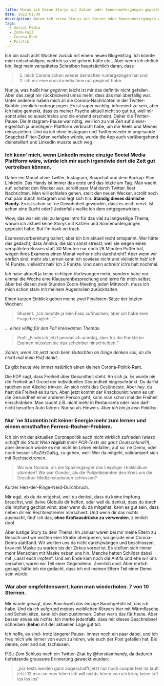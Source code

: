 ```yaml
---
title: Warum ich keine Storys mit Katzen oder Sonnenuntergängen gepostet habe
date: 2022-01-30
description: Warum ich keine Storys mit Katzen oder Sonnenuntergängen gepostet habe
tags:
  - Social Media
  - Zoom-Fail
  - Corona-Rant
  - Politik
---
```


Ich bin nach acht Wochen zurück mit einem neuen Blogeintrag. Ich könnte mich entschuldigen, weil ich so viel gelernt hätte etc.. Aber wenn ich ehrlich bin, 
liegt mein verspätetes Schreiben hauptsächlich daran, dass 

> 1. mich Corona schon wieder dermaßen runtergezogen hat und 
> 2. ich mir eine social media time out gegönnt habe.

Nun ja, was heißt hier *gegönnt*; leicht ist mir das definitiv nicht gefallen. Aber das zeigt mir rückblickend umso mehr, dass das mal überfällig war. 
Unter anderem haben mich all die Corona-Nachrichten in der Twitter-Bubble ziemlich runtergezogen. Es ist super wichtig, informiert zu sein, aber ich habe 
gemerkt, dass es meiner Psyche aktuell nicht so gut tut, weil mir sonst alles so aussichtslos und nie endend erscheint. Daher die Twitter-Pause. 
Die Instagram-Pause war nötig, weil ich zu viel Zeit auf dieser- eigentlich ja unnötigen- Plattform verbracht habe, um mir Reels und Memes reinzuziehen. 
Und da ich ohne Instagram und Twitter wieder in ungesunde Snapchat-Filter-Zeiten verfallen würde, wurde die App auch vorübergehend deinstalliert und LinkedIn 
musste auch weg.

### Ich kenn‘ mich, wenn LinkedIn meine einzige Social Media Plattform wäre, würde ich mir auch irgendwie dort die Zeit gut vertreiben können. 

Daher ein Monat ohne Twitter, Instagram, Snapchat und dem Backup-Plan: LinkedIn. Das Handy ist immer das erste und das letzte am Tag. Man wacht auf, schaltet den Wecker 
aus, scrollt paar Mal durch Twitter, liest Nachrichten. Man will schlafen gehen, stellt den neuen Wecker, scrollt noch mal paar durch Instagram und legt sich hin. 
**Ständig dieses dämliche Handy.** Es ist schon so ´ne Gewohnheit geworden, dass es mich nervt. Ist schon eine Sucht oder? Jedenfalls wollte ich dem entgegenwirken.

Wow, das war ein viel zu langes Intro für das viel zu langweilige Thema, warum ich aktuell keine Storys mit Katzen und Sonnenuntergängen gepostet habe. But I’m 
back on track.

Examensvorbereitung ballert, aber ich bin aktuell recht entspannt. Wer hätte das gedacht, dass Annika, die sich sonst stresst, weil sie wegen eines verspäteten Busses 
statt 30 Minuten nur noch 28 Minuten Puffer hat, wegen ihres Examens einen Monat vorher nicht durchdreht? Aber wenn wir ehrlich sind, mehr als Lernen kann ich sowieso 
nicht und vielleicht hab‘ ich 14 Punkte, vielleicht hab‘ ich 3 Punkte. Und dann schreib‘ ich’s halt nochmal. 	

Ich habe aktuell ja keine richtigen Vorlesungen mehr, sondern habe nur einmal die Woche eine Klausurenbesprechung und lerne für mich selbst. Aber bei diesen zwei 
Stunden Zoom-Meeting jeden Mittwoch, muss ich mich schon stark mit meinem Augenrollen zurückhalten. 

Einen kurzen Einblick geben meine zwei Finalisten-Sätze der letzten Wochen:

> Student: „Ich möchte ja kein Fass aufmachen, aber ich habe eine Frage bezüglich…“ 

*… eines völlig für den Fall irrelevanten Themas.*

> Prof: „Finde ich jetzt persönlich unnötig, aber für die Punkte im Examen müssten sie das scheinbar hinschreiben.“ 

*Schön, wenn ich jetzt noch beim Gutachten an Dinge denken soll, an die nicht mal mein Prof denkt.*

Es gibt heute wie immer natürlich einen kleinen Corona-Politik-Rant. 

Die FDP sagt, dass Freiheit über Gesundheit steht. An sich ja. Es wurde nie die Freiheit auf Grund der individuellen Gesundheit eingeschränkt. Du darfst 
rauchen und Alkohol trinken. An sich nicht das Gesündeste. Aber *hey*, du hast die Freiheit es zu tun. Aber, jetzt kommt der Knackpunkt: wenn es um die Gesundheit 
einer anderen Person geht, kann man schon mal die Freiheit einschränken. Man raucht z.B. nicht mehr in Restaurants oder man darf nicht besoffen Auto fahren. Nur so 
als Hinweis. *Aber ich bin ja kein Politiker.* 

### Nur ´ne Studentin mit keiner Energie mehr zum lernen und einem ernsthaften Ferrero-Rocher-Problem. 

Ich bin mit der aktuellen Coronapolitik auch nicht wirklich zufrieden (*wieso schafft die Stadt Wien **täglich** mehr PCR-Tests als ganz Deutschland?!*), aber 
dennoch würde es mir nicht im Leben einfallen, auf so ´ne Demo, oder noch besser sPaZiErGaNg, zu gehen, weil: Wer da mitgeht, solidarisiert sich mit Rechtsextremen.

> Wo war Gondor, als die Spaziergänger das Leipziger Uniklinikum stürmten? Wo war Gondor, als die Polizeibeamten den Kreis um die Dresdner Medizinstudenten schlossen? 

Kurzer Herr-der-Ringe-Nerd-Durchbruch. 

Mir egal, ob du da mitgehst, weil du denkst, dass du keine Impfung brauchst, weil deine Globulis dir helfen, oder weil du denkst, dass du durch die Impfung gechipt 
wirst, aber wenn du da mitgehst, kann es gut sein, dass neben dir ein Rechtsextremer marschiert. Und wenn dir das nichts ausmacht, find‘ ich das, **ohne Kraftausdrücke 
zu verwenden**, ziemlich doof.

Aber lustige Story zu dem Thema: Im Januar waren bei mir meine Eltern zu Besuch und wir wollten eine Straße überqueren, wo gerade eine Corona-Demo stattfand. Wir 
wollten uns da nicht durchzwängen und beschlossen, brav mit Maske zu warten bis der Zirkus vorbei ist. Es stellten sich immer mehr Menschen mit Maske neben uns hin. 
Manche hatten Schilder dabei mit „Lasst euch impfen“. Und am Ende kam noch die Antifa und ehe wir uns versahen, waren wir Teil einer Gegendemo. Ziemlich cool.
Aber ehrlich gesagt, hätte ich nie gedacht, dass ich mit meinen Eltern Teil einer Demo sein würde. 

### War aber empfehlenswert, kann man wiederholen. 7 von 10 Sternen.

Mir wurde gesagt, dass Bauchweh das einzige Bauchgefühl ist, das ich habe. Und da ich aufgrund meines weiblichen Körpers hier mit Wärmflasche und Schoki 
sitze, kann ich dem zustimmen. Daher war’s das für heute. Aber besser etwas als nichts. Ich merke jedenfalls, dass mir dieses Geschreibsel schreiben (**hehe**) mit der 
aktuellen Lage gut tut.

Ich hoffe, es sind- trotz längerer Pause- immer noch ein paar dabei, und ich freu mich wie immer von euch zu hören, wie euch der Post gefallen hat. Bis denne, 
over and out, tschausen.

P.S.: Zum Schluss noch ein Twitter-Zitat by @horstiamhandy, da dadurch tiefsitzende grausame Erinnerung geweckt wurden:

> „pcr tests werden ganz abgeschafft jetzt nur noch cooper test ihr lauft jetzt 12 min um euer leben ich will nichts hören von ich krieg keine luft los los los“ 
